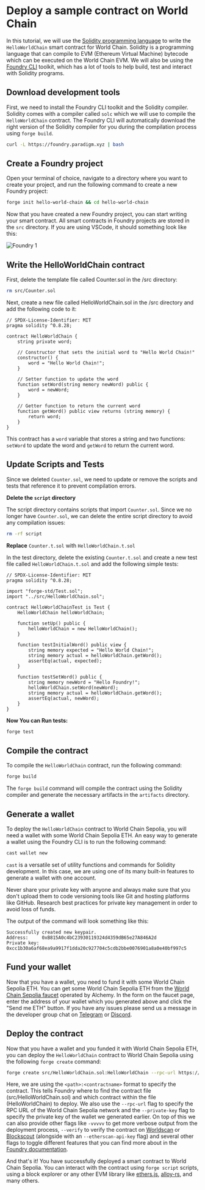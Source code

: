 # Deploy a sample contract on World Chain

In this tutorial, we will use the [Solidity programming language](https://docs.soliditylang.org/en/v0.8.28/) to write the `HelloWorldChain` smart contract for World Chain.
Solidity is a programming language that can compile to EVM (Ethereum Virtual Machine) bytecode which can be executed on the World Chain EVM.
We will also be using the [Foundry CLI](https://book.getfoundry.sh/) toolkit, which has a lot of tools to help build, test and interact with Solidity programs.

## Download development tools

First, we need to install the Foundry CLI toolkit and the Solidity compiler. Solidity comes with a compiler called `solc` which we will use to compile the `HelloWorldChain` contract. The Foundry CLI
will automatically download the right version of the Solidity compiler for you during the compilation process using `forge build`.

```bash {{title: "Install Foundry"}}
curl -L https://foundry.paradigm.xyz | bash
```

## Create a Foundry project

Open your terminal of choice, navigate to a directory where you want to create your project, and run the following command to create a new Foundry project:

```bash {{title: "Create a new Foundry project"}}
forge init hello-world-chain && cd hello-world-chain
```

Now that you have created a new Foundry project, you can start writing your smart contract. All smart contracts in Foundry projects are stored in the `src` directory.
If you are using VSCode, it should something look like this:

![Foundry 1](/images/docs/world-chain/foundry-1.png)

## Write the HelloWorldChain contract

First, delete the template file called Counter.sol in the /src directory:

```bash {{title: "Delete Template"}}
rm src/Counter.sol
```

Next, create a new file called HelloWorldChain.sol in the /src directory and add the following code to it:

```solidity {{title: "HelloWorldChain.sol"}}
// SPDX-License-Identifier: MIT
pragma solidity ^0.8.28;

contract HelloWorldChain {
    string private word;

    // Constructor that sets the initial word to "Hello World Chain!"
    constructor() {
        word = "Hello World Chain!";
    }

    // Setter function to update the word
    function setWord(string memory newWord) public {
        word = newWord;
    }

    // Getter function to return the current word
    function getWord() public view returns (string memory) {
        return word;
    }
}
```

This contract has a `word` variable that stores a string and two functions: `setWord` to update the word and `getWord` to return the current word.

## Update Scripts and Tests

Since we deleted `Counter.sol`, we need to update or remove the scripts and tests that reference it to prevent compilation errors.

**Delete the `script` directory**

The script directory contains scripts that import `Counter.sol`. Since we no longer have `Counter.sol`, we can delete the entire script directory to avoid any compilation issues:

```bash {{title: "Delete Script Directory"}}
rm -rf script
```

**Replace** `Counter.t.sol` with `HelloWorldChain.t.sol`

In the test directory, delete the existing `Counter.t.sol` and create a new test file called `HelloWorldChain.t.sol` and add the following simple tests:

```solidity {{title: "HelloWorldChain.t.sol"}}
// SPDX-License-Identifier: MIT
pragma solidity ^0.8.28;

import "forge-std/Test.sol";
import "../src/HelloWorldChain.sol";

contract HelloWorldChainTest is Test {
    HelloWorldChain helloWorldChain;

    function setUp() public {
        helloWorldChain = new HelloWorldChain();
    }

    function testInitialWord() public view {
        string memory expected = "Hello World Chain!";
        string memory actual = helloWorldChain.getWord();
        assertEq(actual, expected);
    }

    function testSetWord() public {
        string memory newWord = "Hello Foundry!";
        helloWorldChain.setWord(newWord);
        string memory actual = helloWorldChain.getWord();
        assertEq(actual, newWord);
    }
}
```

**Now You can Run tests:**

```bash {{title: "Test the contract"}}
forge test
```

## Compile the contract

To compile the `HelloWorldChain` contract, run the following command:

```bash {{title: "Compile the contract"}}
forge build
```

The `forge build` command will compile the contract using the Solidity compiler and generate the necessary artifacts in the `artifacts` directory.

## Generate a wallet

To deploy the `HelloWorldChain` contract to World Chain Sepolia, you will need a wallet with some World Chain Sepolia ETH. An easy way to generate a
wallet using the Foundry CLI is to run the following command:

```bash {{title: "Generate a wallet"}}
cast wallet new
```

`cast` is a versatile set of utility functions and commands for Solidity development. In this case, we are using one of its many built-in features to generate a wallet with one account.

<Note>
	Never share your private key with anyone and always make sure that you don't upload them to code versioning tools
	like Git and hosting platforms like GitHub. Research best practices for private key management in order to avoid
	loss of funds.
</Note>

The output of the command will look something like this:

```
Successfully created new keypair.
Address:     0xB815A0c4bC23930119324d4359dB65e27A846A2d
Private key: 0xcc1b30a6af68ea9a9917f1dda20c927704c5cdb2bbe0076901a8a0e40bf997c5
```

## Fund your wallet

Now that you have a wallet, you need to fund it with some World Chain Sepolia ETH. You can get some World Chain Sepolia ETH from the [World Chain Sepolia faucet](https://www.alchemy.com/faucets/world-chain-sepolia) operated by Alchemy.
In the form on the faucet page, enter the address of your wallet which you generated above and click the "Send me ETH" button. If you have any issues please send us a message in the developer
group chat on [Telegram](https://t.me/worlddevelopersupport) or [Discord](https://discord.gg/worldcoin).

## Deploy the contract

Now that you have a wallet and you funded it with World Chain Sepolia ETH, you can deploy the `HelloWorldChain` contract to World Chain Sepolia using the following `forge create` command:

```bash {{title: "Deploy the contract"}}
forge create src/HelloWorldChain.sol:HelloWorldChain --rpc-url https://worldchain-sepolia.g.alchemy.com/public --private-key 0xcc1b30a6af68ea9a9917f1dda20c927704c5cdb2bbe0076901a8a0e40bf997c5
```

Here, we are using the `<path>:<contractname>` format to specify the contract. This tells Foundry where to find the contract file (src/HelloWorldChain.sol) and which contract within the file (HelloWorldChain) to deploy.
We also use the `--rpc-url` flag to specify the RPC URL of the World Chain Sepolia network and the `--private-key` flag to specify the private key of the wallet we generated earlier.
On top of this we can also provide other flags like `-vvvvv` to get more verbose output from the deployment process, `--verify` to verify the contract on [Worldscan](https://worldscan.org) or [Blockscout](https://worldchain-sepolia.explorer.alchemy.com/) (alongside with an `--etherscan-api-key` flag) and
several other flags to toggle different features that you can find more about in the [Foundry documentation](https://book.getfoundry.sh/).

And that's it! You have successfully deployed a smart contract to World Chain Sepolia. You can interact with the contract using `forge script` scripts, using a block explorer or any other EVM library like [ethers.js](https://docs.ethers.io/v5/), [alloy-rs](https://github.com/alloy-rs/alloy/), and many others.
